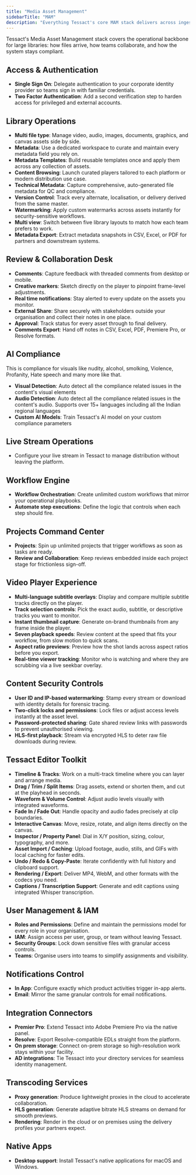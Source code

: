 ```yaml
---
title: "Media Asset Management"
sidebarTitle: "MAM"
description: "Everything Tessact's core MAM stack delivers across ingest, collaboration, and governance."
---
```


Tessact's Media Asset Management stack covers the operational backbone for large libraries: how files arrive, how teams collaborate, and how the system stays compliant.

## Access & Authentication

- **Single Sign On**: Delegate authentication to your corporate identity provider so teams sign in with familiar credentials.
- **Two Factor Authentication**: Add a second verification step to harden access for privileged and external accounts.

## Library Operations

- **Multi file type**: Manage video, audio, images, documents, graphics, and canvas assets side by side.
- **Metadata**: Use a dedicated workspace to curate and maintain every metadata field you rely on.
- **Metadata Templates**: Build reusable templates once and apply them across any collection of assets.
- **Content Browsing**: Launch curated players tailored to each platform or modern distribution use case.
- **Technical Metadata**: Capture comprehensive, auto-generated file metadata for QC and compliance.
- **Version Control**: Track every alternate, localisation, or delivery derived from the same master.
- **Watermarking**: Apply custom watermarks across assets instantly for security-sensitive workflows.
- **Multi view**: Switch between five library layouts to match how each team prefers to work.
- **Metadata Export**: Extract metadata snapshots in CSV, Excel, or PDF for partners and downstream systems.

## Review & Collaboration Desk

- **Comments**: Capture feedback with threaded comments from desktop or mobile.
- **Creative markers**: Sketch directly on the player to pinpoint frame-level adjustments.
- **Real time notifications**: Stay alerted to every update on the assets you monitor.
- **External Share**: Share securely with stakeholders outside your organisation and collect their notes in one place.
- **Approval**: Track status for every asset through to final delivery.
- **Comments Export**: Hand off notes in CSV, Excel, PDF, Premiere Pro, or Resolve formats.

## AI Compliance

This is compliance for visuals like nudity, alcohol, smolking, Violence, Profanity, Hate speech and many more like that.

- **Visual Detection**: Auto detect all the compliance related issues in the content's visual elements
- **Audio Detection**: Auto detect all the compliance related issues in the content's audio. Supports over 15+ languages including all the Indian regional languages
- **Custom AI Models**: Train Tessact's AI model on your custom compliance parameters

## Live Stream Operations

- Configure your live stream in Tessact to manage distribution without leaving the platform.

## Workflow Engine

- **Workflow Orchestration**: Create unlimited custom workflows that mirror your operational playbooks.
- **Automate step executions**: Define the logic that controls when each step should fire.

## Projects Command Center

- **Projects**: Spin up unlimited projects that trigger workflows as soon as tasks are ready.
- **Review and Collaboration**: Keep reviews embedded inside each project stage for frictionless sign-off.

## Video Player Experience

- **Multi-language subtitle overlays**: Display and compare multiple subtitle tracks directly on the player.
- **Track selection controls**: Pick the exact audio, subtitle, or descriptive tracks you want to monitor.
- **Instant thumbnail capture**: Generate on-brand thumbnails from any frame inside the player.
- **Seven playback speeds**: Review content at the speed that fits your workflow, from slow motion to quick scans.
- **Aspect ratio previews**: Preview how the shot lands across aspect ratios before you export.
- **Real-time viewer tracking**: Monitor who is watching and where they are scrubbing via a live seekbar overlay.

## Content Security Controls

- **User ID and IP-based watermarking**: Stamp every stream or download with identity details for forensic tracing.
- **Two-click locks and permissions**: Lock files or adjust access levels instantly at the asset level.
- **Password-protected sharing**: Gate shared review links with passwords to prevent unauthorised viewing.
- **HLS-first playback**: Stream via encrypted HLS to deter raw file downloads during review.

## Tessact Editor Toolkit

- **Timeline & Tracks**: Work on a multi-track timeline where you can layer and arrange media.
- **Drag / Trim / Split Items**: Drag assets, extend or shorten them, and cut at the playhead in seconds.
- **Waveform & Volume Control**: Adjust audio levels visually with integrated waveforms.
- **Fade In / Fade Out**: Handle opacity and audio fades precisely at clip boundaries.
- **Interactive Canvas**: Move, resize, rotate, and align items directly on the canvas.
- **Inspector / Property Panel**: Dial in X/Y position, sizing, colour, typography, and more.
- **Asset Import / Caching**: Upload footage, audio, stills, and GIFs with local caching for faster edits.
- **Undo / Redo & Copy-Paste**: Iterate confidently with full history and clipboard support.
- **Rendering / Export**: Deliver MP4, WebM, and other formats with the codecs you need.
- **Captions / Transcription Support**: Generate and edit captions using integrated Whisper transcription.

## User Management & IAM

- **Roles and Permissions**: Define and maintain the permissions model for every role in your organisation.
- **IAM**: Assign access per user, group, or team without leaving Tessact.
- **Security Groups**: Lock down sensitive files with granular access controls.
- **Teams**: Organise users into teams to simplify assignments and visibility.

## Notifications Control

- **In App**: Configure exactly which product activities trigger in-app alerts.
- **Email**: Mirror the same granular controls for email notifications.

## Integration Connectors

- **Premier Pro**: Extend Tessact into Adobe Premiere Pro via the native panel.
- **Resolve**: Export Resolve-compatible EDLs straight from the platform.
- **On prem storage**: Connect on-prem storage so high-resolution work stays within your facility.
- **AD integrations**: Tie Tessact into your directory services for seamless identity management.

## Transcoding Services

- **Proxy generation**: Produce lightweight proxies in the cloud to accelerate collaboration.
- **HLS generation**: Generate adaptive bitrate HLS streams on demand for smooth previews.
- **Rendering**: Render in the cloud or on premises using the delivery profiles your partners expect.

## Native Apps

- **Desktop support**: Install Tessact's native applications for macOS and Windows.
